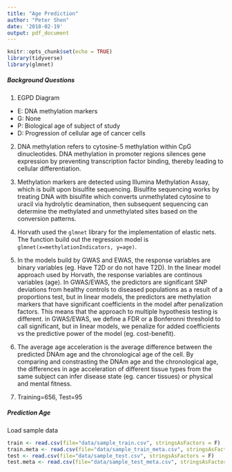 ```yaml
---
title: "Age Prediction"
author: "Peter Shen"
date: '2018-02-19'
output: pdf_document
---
```


```r
knitr::opts_chunk$set(echo = TRUE)
library(tidyverse)
library(glmnet)
```


##### Background Questions
1. EGPD Diagram

* E: DNA methylation markers
* G: None
* P: Biological age of subject of study
* D: Progression of cellular age of cancer cells

2. DNA methylation refers to cytosine-5 methylation within CpG dinucleotides. DNA methylation in promoter regions silences gene expression by preventing transcription factor binding, thereby leading to cellular differentiation.

3. Methylation markers are detected using Illumina Methylation Assay, which is built upon bisulfite sequencing. Bisulfite sequencing works by treating DNA with bisulfite which converts unmethylated cytosine to uracil via hydrolytic deamination, then subsequent sequencing can determine the methylated and unmethylated sites based on the conversion patterns.

4. Horvath used the `glmnet` library for the implementation of elastic nets. The function build out the regression model is `glmnet(x=methylationIndicators, y=age)`.

5. In the models build by GWAS and EWAS, the response variables are binary variables (eg. Have T2D or do not have T2D). In the linear model approach used by Horvath, the response variables are continous variables (age). In GWAS/EWAS, the predictors are significant SNP deviations from healthy controls to diseased populations as a result of a proportions test, but in linear models, the predictors are methylation markers that have significant coefficients in the model after penalization factors. This means that the approach to multiple hypothesis testing is different. in GWAS/EWAS, we define a FDR or a Bonferonni threshold to call significant, but in linear models, we penalize for added coefficients vs the predictive power of the model (eg. cost-benefit).

6. The average age acceleration is the average difference between the predicted DNAm age and the chronological age of the cell. By comparing and constrasting the DNAm age and the chronological age, the differences in age acceleration of different tissue types from the same subject can infer disease state (eg. cancer tissues) or physical and mental fitness. 

7. Training=656, Test=95


##### Prediction Age

Load sample data
```r
train <- read.csv(file="data/sample_train.csv", stringsAsFactors = F)
train.meta <- read.csv(file="data/sample_train_meta.csv", stringsAsFactors = F)
test <- read.csv(file="data/sample_test.csv", stringsAsFactors = F)
test.meta <- read.csv(file="data/sample_test_meta.csv", stringsAsFactors = F)
```






